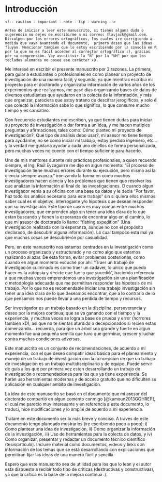 # Introducción {-}

```block

<!-- caution - important - note - tip - warning -->

Antes de iniciar a leer este manuscrito, si tienes alguna duda o sugerencia no dejes de escribirme a mi correo: flavjack@gmail.com. Disculpen por los errores ortográficos, los cuales ire corrigiendo a medida que vaya avanzando el documento,  primero deseo que las ideas fluyan. Mencionar tambien que lo estoy escribiendo por la consola en R por lo que no es fácil acceder al corrector ortográfico :), gracias por su comprensión. Voy asustituir la "Ñ" por la "NH" por que los teclados alemanes no posee ese carácter xD.

```

Me interesé en escribir el presente manuscrito por 2 razones. La primera, para guiar a estudiantes o profesionales en como planear un proyecto de investigación de una manera facil; y segundo, ya que mientras escribia mi proyecto para el doctorado y organizaba información de varios años de los experimentos que realizamos, me pasé días organizando bases de datos de diversos estudiantes que ayudaron en la colecta de la información, y más que organizar, pareciera que estoy tratano de descifrar jeroglíficos, y solo él que colectó la información sabe lo que significa, lo que consume mucho tiempo y es cansativo.

Con frecuencia estudiantes me escriben, ya que tienen dudas para iniciar su proyecto de investigación o dar forma a un idea, y me hacen mutiples preguntas y afirmaciones, tales como: Cómo planteo mi proyecto de investigación?, Qué tipo de análisis debo usar?, mi asesor no tiene tiempo para ayudarme, no se como iniciar mi trabajo, estoy perdido ingeniero, etc...  y la verdad me gustaria ayudar a cada uno de ellos de forma personalizada, pero muchas veces no cuento con el tiempo suficiente para hacerlo. 

Uno de mis mentores durante mis prácticas profesionales, a quien recuerdo siempre, el Ing. Raúl Eyzaguirre me dijo en algun momento: "El proceso de investigación tiene muchos errores durante su ejecución, pero mismo así la ciencia siempre avanza." ironizando la forma en como muchos investigadores hacen ciencia y los problemas que tienen que resolver los que analizan la información al final de las investigaciones. O cuando algun investigador venia a su oficina con una base de datos y le decia "Por favor, haz todo los analisis necesario para este trabajo" sin si quiera ellos mismos saber cual es el objetivo, interrogante y/o hipotesis que desean responder con su investigación. Este tipo de casos es muy comun entre muchos investigadores, que emprenden algo sin tener una idea clara de lo que estan buscando y tienen la esperanza de encontrar algo en el camino, lo que mi asesor de doctorado lo llamo: "fishing expedition" (Una investigación realizada con la esperanza, aunque no con el propósito declarado, de descubrir alguna información). Lo cual tampoco esta mal ya que muchas cosas se descubrierón por casualidad. 

Pero, en este manuscrito nos estamos centrados en la investigación como un proceso organizado y estructurado y no como algo que estemos realizando al azar. De esta forma, evitar problemas posteriones, como cuando en algun momento escuché por ahí: "Traer un trabajo de investigación culminado es como traer un cadaver, lo unico que puedo hacer es la autopsia y decirte que fue lo que sucedió", haciendo referencia a que muchas veces emprendemos una investigación sin una planificación o metodología adecuada que me permitiran responder las hipotesis de mi trabajo. Por lo que no es recomendable iniciar una trabajo investigación sin tener una idea clara de lo que deseamos encontrar, que a lo contrario de lo que pensamos nos puede llevar a una perdida de tiempo y recursos.

Ser investigador es un trabajo basado en la disciplina, perseverancia y deseo por la mejora continua; que se va ganando con el tiempo y la experiencia, y muchas veces se logra a base de prueba y error (horrores tambien xD), así que no te sientas aturdido o decepcionados si recien estas comenzando... recuerda, para que un árbol sea grande y fuerte en algun momento fue una pequeña semilla que tuvo que germinar, crescer y luchar contra muchas condiciones adversas.

Este manuscrito es un conjunto de recomendaciones, de acuerdo a mi experiencia, con el que deseo compatir ideas básica para el planeamiento y manejo de un trabajo de investigación con la concepcion de que un trabajo de investigación es un trabajo multidisciplinario y de equipo. Puede servir de guía a los que por primera vez esten desarrollando un trabajo de investigación o recomendaciones para los que ya tiene experiencia. Se harán uso herramientas modernas y de acceso gratuito que no dificulten su aplicación en cualquier ambito de investigación. 

La idea de este manuscrito se basó en el documento que mi asesor del doctorado compartió en algun comento conmigo [@kamoun2013GOHREP], el cual me parecio muy interesante y en referencia a este documento, lo traducí, hice modificaciones y lo amplié de acuerdo a mi experiencia. 

Trataré en este documento ser lo más breve y conciso. A traves de este documento tengo planeado mostrarles (ire escribiendo poco a poco): i) Como plantear una idea de investigación, ii) Como organizar la información de la investigación, iii) Uso de herramientas para la colecta de datos, y iv) Como organizar, presentar y redactar un documento técnico científico (tesis/artículo). Incluiré material como documentos, videos y links con información de los temas que se está desarrollando con explicaciones que permitiran fijar las ideas de una manera fácil y sencilla. 

Espero que este manuscrito sea de utilidad para los que lo lean y el autor esta dispuesto a recibir todo tipo de criticas (destructivas y constructivas), ya que la crítica es la base de la mejora continua :). 